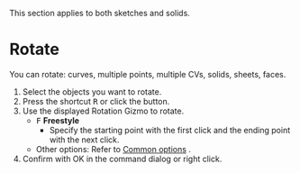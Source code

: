 
<Callout emoji="">This section applies to both sketches and solids.</Callout>

# Rotate

<Reference shortcut="R" command="Rotate" button="Left of Command Bar" />

You can rotate: curves, multiple points, multiple  CVs, solids, sheets, faces.

1. Select the objects you want to rotate.
2. Press the shortcut <kbd>R</kbd> or click the button.
3. Use the displayed Rotation Gizmo to rotate.
   - <kbd>F</kbd> **Freestyle**
      - Specify the starting point with the first click and the ending point with the next click.
   - Other options: Refer to [Common options](common-options) .
4. Confirm with OK in the command dialog or right click.
